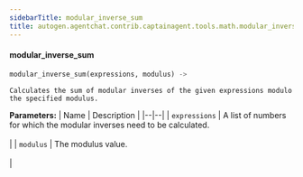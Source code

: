 ```yaml
---
sidebarTitle: modular_inverse_sum
title: autogen.agentchat.contrib.captainagent.tools.math.modular_inverse_sum.modular_inverse_sum
---
```


<code class="doc-symbol doc-symbol-heading doc-symbol-function"></code>
#### modular_inverse_sum
<a href="#autogen.agentchat.contrib.captainagent.tools.math.modular_inverse_sum..modular_inverse_sum" class="headerlink" title="Permanent link"></a>

```python
modular_inverse_sum(expressions, modulus) -> 
```

    Calculates the sum of modular inverses of the given expressions modulo the specified modulus.

<b>Parameters:</b>
| Name | Description |
|--|--|
| `expressions` | A list of numbers for which the modular inverses need to be calculated.<br/><br/> |
| `modulus` | The modulus value.<br/><br/> |

<br />
